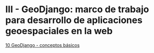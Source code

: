 # III - GeoDjango: marco de trabajo para desarrollo de aplicaciones geoespaciales en la web {.unnumbered}

[10 GeoDjango - conceptos básicos](10-geodjango-conceptos-basicos.qmd)  
